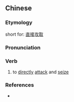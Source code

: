 ==Chinese==
{{zh-forms}}

===Etymology===
short for: [[直接]][[攻取]]

===Pronunciation===
{{zh-pron
|m=zhíqǔ
|cat=v
}}

===Verb===
{{zh-verb}}

# to [[directly]] [[attack]] and [[seize]]

===References===
* {{cite-book
|last=
|first=
|authorlink=
|coauthors=
|year=2007
|title=[[w:Hanyu Da Cidian|Hanyu Da Cidian 3.0]]
|language=Mandarin
|publisher=[[w:Commercial Press|Commercial Press]]
|location=[[Hong Kong]]
|isbn=9789620702778
}}